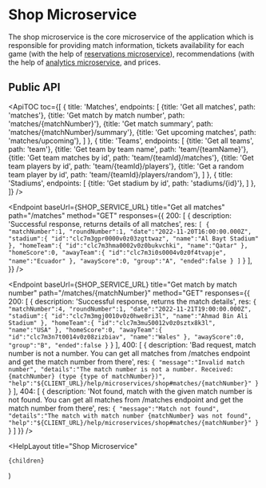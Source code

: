 
# Shop Microservice

The shop microservice is the core microservice of the application which is responsible for providing match information,
tickets availability for each game (with the help of [reservations microservice](/help/microservices/reservations)),
recommendations (with the help of [analytics microservice](/help/microservices/analytics), and prices.

## Public API

<ApiTOC
  toc={[
    {
      title: 'Matches',
      endpoints: [
        {title: 'Get all matches', path: 'matches'},
        {title: 'Get match by match number', path: 'matches/{matchNumber}'},
        {title: 'Get match summary', path: 'matches/{matchNumber}/summary'},
        {title: 'Get upcoming matches', path: 'matches/upcoming'},
      ]
    },
    {
      title: 'Teams',
      endpoints: [
        {title: 'Get all teams', path: 'team'},
        {title: 'Get team by team name', path: 'team/{teamName}'},
        {title: 'Get team matches by id', path: 'team/{teamId}/matches'},
        {title: 'Get team players by id', path: 'team/{teamId}/players'},
        {title: 'Get a random team player by id', path: 'team/{teamId}/players/random'},
      ]
    },
    {
      title: 'Stadiums',
      endpoints: [
        {title: 'Get stadium by id', path: 'stadiums/{id}'},
      ]
    },
  ]}
/>

<Endpoint
  baseUrl={SHOP_SERVICE_URL}
  title="Get all matches"
  path="/matches"
  method="GET"
  responses={{
    200: [
      {
        description: 'Successful response, returns details of all matches',
        res: `[
  {
    "matchNumber":1,
    "roundNumber":1,
    "date":"2022-11-20T16:00:00.000Z",
    "stadium":{
      "id":"clc7m3gpr0000v0z03zgttwaz",
      "name":"Al Bayt Stadium"
    },
    "homeTeam":{
      "id":"clc7m3hma0002v0z0bukvchki",
      "name":"Qatar"
    },
    "homeScore":0,
    "awayTeam":{
      "id":"clc7m3i0s0004v0z0f4tvapje",
      "name":"Ecuador"
    },
    "awayScore":0,
    "group":"A",
    "ended":false
  }
]`
      }
    ],
  }}
/>

<Endpoint
  baseUrl={SHOP_SERVICE_URL}
  title="Get match by match number"
  path="/matches/{matchNumber}"
  method="GET"
  responses={{
    200: [
      {
        description: 'Successful response, returns the match details',
        res: `{
  "matchNumber":4,
  "roundNumber":1,
  "date":"2022-11-21T19:00:00.000Z",
  "stadium":{
    "id":"clc7m3mgj0010v0z0hwe8ri3l",
    "name":"Ahmad Bin Ali Stadium"
  },
  "homeTeam":{
    "id":"clc7m3mu50012v0z0sztx8k3l",
    "name":"USA"
  },
  "homeScore":0,
  "awayTeam":{
    "id":"clc7m3n7t0014v0z08zizbiav",
    "name":"Wales"
  },
  "awayScore":0,
  "group":"B",
  "ended":false
}`
      }
    ],
    400: [
      {
        description: 'Bad request, match number is not a number. You can get all matches from /matches endpoint and get the match number from there',
        res: `{
  "message":"Invalid match number",
  "details":"The match number is not a number. Received: {matchNumber} (type {type of matchNumber})",
  "help":"${CLIENT_URL}/help/microservices/shop#matches/{matchNumber}"
}`
      }
    ],
    404: [
      {
        description: 'Not found, match with the given match number is not found. You can get all matches from /matches endpoint and get the match number from there',
        res: `{
  "message":"Match not found",
  "details":"The match with match number {matchNumber} was not found",
  "help":"${CLIENT_URL}/help/microservices/shop#matches/{matchNumber}"
}`
      }
    ]
  }}
/>


  <HelpLayout
    title="Shop Microservice"
  >
    {children}
  </HelpLayout>
)